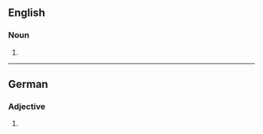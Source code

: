 ==English==

===Noun===
{{head|en|noun form}}

# {{plural of|en|acidophile}}

----

==German==

===Adjective===
{{head|de|adjective form}}

# {{inflection of|de|acidophil||str//mix|nom//acc|n|s}}